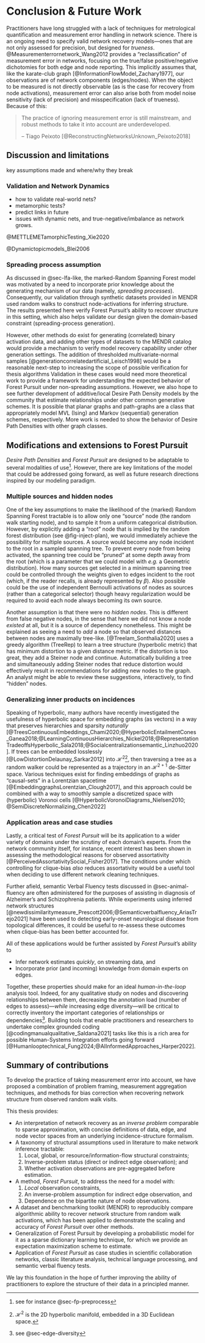 # Conclusion & Future Work {#sec-conclusion}

Practitioners have long struggled with a lack of techniques for metrological quantification and measurement error handling in network science.
There is an ongoing need to specify valid network recovery models---ones that are not only assessed for precision, but designed for _trueness_.
@Measurementerrornetwork_Wang2012 provides a "reclassification" of measurement error in networks, focusing on the true/false positive/negative dichotomies for both edge and node reporting.
This implicitly assumes that, like the karate-club graph [@InformationFlowModel_Zachary1977], our observations are of network components (edges/nodes).
When the object to be measured is not directly observable (as is the case for recovery from node activations), measurement error can also arise both from model noise sensitivity (lack of precision) and misspecification (lack of trueness).
Because of this:

\singlespacing

> The practice of ignoring measurement error is still mainstream, and robust methods to take it into account are underdeveloped.
>
> \hfill -- Tiago Peixoto [@ReconstructingNetworksUnknown_Peixoto2018]

\doublespacing 

<!-- ## Limitations of _Forest Pursuit_ {#sec-issues} -->

<!-- ## Future Work -->

## Discussion and limitations

key assumptions made and where/why they break

### Validation and Network Dynamics

- how to validate real-world nets?
- metamorphic tests?
- predict links in future
- issues with dynamic nets, and true-negative/imbalance as network grows. 

@METTLEMETamorphicTesting_Xie2020

@Dynamictopicmodels_Blei2006

### Spreading process assumption

As discussed in @sec-lfa-like, the marked-Random Spanning Forest model was motivated by a need to incorporate prior knowledge about the generating mechanism of our data (namely, _spreading processes_).
Consequently, our validation through synthetic datasets provided in MENDR used random walks to construct node-activations for inferring structure.
The results presented here verify Forest Pursuit's ability to recover structure in this setting, which also helps validate our design given the domain-based constraint (spreading-process generation).  

However, other methods do exist for generating (correlated) binary activation data, and adding other types of datasets to the MENDR catalog would provide a mechanism to verify model recovery capability under other generation settings. 
The addition of thresholded multivariate-normal samples [@generationcorrelatedartificial_Leisch1998] would be a reasonable next-step to increasing the scope of possible verification for thesis algorithms 
Validation in these cases would need more theoretical work to provide a framework for understanding the expected behavior of Forest Pursuit under non-spreading assumptions.
However, we also hope to see further development of additive/local Desire Path Density models by the community that estimate relationships under other common generative schemes.
It is possible that planar graphs and path-graphs are a class that appropriately model MVL (Ising) and Markov (sequential) generation schemes, respectively.
More work is needed to show the behavior of Desire Path Densities with other graph classes. 







## Modifications and extensions to Forest Pursuit{#sec-future-fp}

_Desire Path Densities_ and _Forest Pursuit_ are designed to be adaptable to several modalities of use^[see for instance @sec-fp-preprocess].
However, there are key limitations of the model that could be addressed going forward, as well as future research directions inspired by our modeling paradigm.  

### Multiple sources and hidden nodes

One of the key assumptions to make the likelihood of the (marked) Random Spanning Forest tractable is to allow only one "source" node (the random walk starting node), and to sample it from a uniform categorical distribution.
However, by explicitly adding a "root" node that is implied by the random forest distribution (see @fig-inject-plan), we would immediately achieve the possibility for multiple sources.
A source would become any node incident to the root in a sampled spanning tree.
To prevent every node from being activated, the spanning tree could be "pruned" at some depth away from the root (which is a parameter that we could model with _e.g._ a Geometric distribution).
How many sources get selected in a minimum spanning tree could be controlled through the weights given to edges incident to the root (which, if the reader recalls, is already represented by $\beta$).
Also possible could be the use of independent Bernoulli activations of nodes as sources (rather than a categorical selector) though heavy regularization would be required to avoid each node always becoming its own source. 

Another assumption is that there were no _hidden nodes_.
This is different from false negative nodes, in the sense that here we did not know a node _existed_ at all, but it is a source of dependency nonetheless. 
This might be explained as seeing a need to _add_ a node so that observed distances between nodes are maximally tree-like.
[@TreeIam_Sonthalia2020] uses a greedy algorithm (TreeRep) to learn a tree structure (hyperbolic metric) that has minimum distortion to a given distance metric.
If the distortion is too great, they add a Steiner node and continue.
Automatically building a tree and simultaneously adding Steiner nodes that reduce distortion would effectively result in recommendations for adding new nodes to the graph.
An analyst might be able to review these suggestions, interactively, to find "hidden" nodes. 

### Generalizing inner products on incidences {#sec-future-hyperbolic}

Speaking of hyperbolic, many authors have recently investigated the usefulness of hyperbolic space for embedding graphs (as vectors) in a way that preserves hierarchies and sparsity _naturally_ [@TreesContinuousEmbeddings_Chami2020;@HyperbolicEntailmentCones_Ganea2018;@LearningContinuousHierarchies_Nickel2018;@RepresentationTradeoffsHyperbolic_Sala2018;@Socialcentralizationsemantic_Linzhuo2020]. 
If trees can be embedded losslessly [@LowDistortionDelaunay_Sarkar2012] into $\mathcal{H}^2$^[
  $\mathcal{H}^2$ is the 2D hyperbolic manifold, embedded in a 3D Euclidean space.
], then traversing a tree as a random walker could be represented as a trajectory in an $\mathcal{H}^{2+1}$ de-Sitter space.
Various techniques exist for finding embeddings of graphs as "causal-sets" in a Lorentzian spacetime [@EmbeddinggraphsLorentzian_Clough2017], and this approach could be combined with a way to smoothly sample a discretized space with (hyperbolic) Voronoi cells [@HyperbolicVoronoiDiagrams_Nielsen2010; @SemiDiscreteNormalizing_Chen2022]


### Application areas and case studies

Lastly, a critical test of _Forest Pursuit_ will be its application to a wider variety of domains under the scrutiny of each domain's experts. 
From the network community itself, for instance, recent interest has been shown in assessing the methodological reasons for observed assortativity [@PerceivedAssortativitySocial_Fisher2017].
The conditions under which controlling for clique-bias _also_ reduces assortativity would be a useful tool when deciding to use different network cleaning techniques. 

Further afield, semantic Verbal Fluency tests discussed in @sec-animal-fluency are often administered for the purposes of assisting in diagnosis of Alzheimer's and Schizophrenia patients.
While experiments using inferred network structures [@newdissimilaritymeasure_Prescott2006;@Semanticverbalfluency_AriasTrejo2021] have been used to detecting early-onset neurological disease from topological differences, it could be useful to re-assess these outcomes when clique-bias has been better accounted for. 

All of these applications would be further assisted by _Forest Pursuit_'s ability to

- Infer network estimates _quickly_, on streaming data, and
- Incorporate prior (and incoming) knowledge from domain experts on edges.

Together, these properties should make for an ideal _human-in-the-loop_ analysis tool.
Indeed, for any qualitative study on nodes and discovering relationships between them, decreasing the annotation load (number of edges to assess)---_while_ increasing edge diversity---will be critical to correctly inventory the important categories of relationships or dependencies^[see @sec-edge-diversity].
Building tools that enable practitioners and researchers to undertake complex grounded coding [@codingmanualqualitative_Saldana2021] tasks like this is a rich area for possible Human-Systems Integration efforts going forward [@Humanlooptechnical_Fung2024;@AIInformedApproaches_Harper2022].


## Summary of contributions

To develop the practice of taking measurement error into account, we have proposed a combination of problem framing, measurement aggregation techniques, and methods for bias correction when recovering network structure from observed random walk visits. 

This thesis provides:

- An interpretation of network recovery as an _inverse problem_ comparable to sparse approximation, with concise definitions of data, edge, and node vector spaces from an underlying incidence-structure formalism. 
- A taxonomy of structural assumptions used in literature to make network inference tractable:
  1) Local, global, or resource/information-flow structural constraints;
  2) Inverse-problem status (direct or indirect edge observation); and
  3) Whether activation observations are pre-aggregated before estimation. 
- A method, _Forest Pursuit_, to address the need for a model with:
  1) _Local_ observation constraints,
  2) An inverse-problem assumption for indirect edge observation, and
  3) Dependence on the bipartite nature of node observations.   
- A dataset and benchmarking toolkit (MENDR) to reproducibly compare algorithmic ability to recover network structure from random walk activations, which has been applied to demonstrate the scaling and accuracy of _Forest Pursuit_ over other methods. 
- Generalization of Forest Pursuit by developing a probabilistic model for it as a sparse dictionary learning technique, for which we provide an expectation maximization scheme to estimate.  
- Application of _Forest Pursuit_ as case studies in scientific collaboration networks, classic literature analysis, technical language processing, and semantic verbal fluency tests.   

We lay this foundation in the hope of further improving the ability of practitioners to explore the structure of their data in a principled manner.

